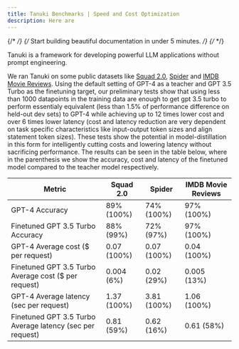 ```yaml
---
title: Tanuki Benchmarks | Speed and Cost Optimization
description: Here are
---
```


{/* <Callout intent="success"> */}
{/* Start building beautiful documentation in under 5 minutes. */}
{/* </Callout> */}

Tanuki is a framework for developing powerful LLM applications without prompt engineering.


We ran Tanuki on some public datasets like [Squad 2.0](https://rajpurkar.github.io/SQuAD-explorer/), [Spider](https://yale-lily.github.io/spider) and [IMDB Movie Reviews](https://huggingface.co/datasets/imdb). Using the default setting of GPT-4 as a teacher and GPT 3.5 Turbo as the finetuning target, our preliminary tests show that using less than 1000 datapoints in the training data are enough to get gpt 3.5 turbo to perform essentialy equivalent (less than 1.5% of performance difference on held-out dev sets) to GPT-4 while achieving up to 12 times lower cost and over 6 times lower latency (cost and latency reduction are very dependent on task specific characteristics like input-output token sizes and align statement token sizes).
These tests show the potential in model-distillation in this form for intelligently cutting costs and lowering latency without sacrificing performance. The results can be seen in the table below, where in the parenthesis we show the accuracy, cost and latency of the finetuned model compared to the teacher model respectively.

| Metric                                                   |  Squad 2.0   | Spider      | IMDB Movie Reviews|
| ---------------------------------------------------------| ------------ |-------------|------------------ |
|GPT-4 Accuracy                                            | 89% (100%)   | 74%  (100%) |97% (100%)         |
|Finetuned GPT 3.5 Turbo Accuracy                          | 88% (99%)    | 72%  (97%)  |97% (100%)         |
|GPT-4 Average cost ($ per request)                        | 0.07 (100%)  | 0.07 (100%) |0.04 (100%)        |
|Finetuned GPT 3.5 Turbo Average cost ($ per request)      | 0.004 (6%)   | 0.02 (29%)  |0.005 (13%)        |
|GPT-4 Average latency (sec per request)                   | 1.37  (100%) | 3.81 (100%) |1.06 (100%)        |
|Finetuned GPT 3.5 Turbo Average latency (sec per request) | 0.81  (59%)  | 0.62 (16%)  |0.61 (58%)         |
